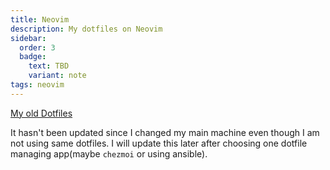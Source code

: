 ```yaml
---
title: Neovim
description: My dotfiles on Neovim
sidebar:
  order: 3
  badge:
    text: TBD
    variant: note
tags: neovim
---
```


[My old Dotfiles](https://github.com/rahuldesar/dotfiles-bak/tree/main/nvim)

It hasn't been updated since I changed my main machine even though I am not using same dotfiles. I will update this later after choosing one dotfile managing app(maybe `chezmoi` or using ansible).


